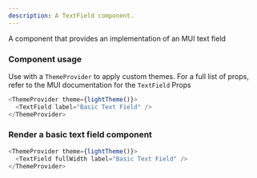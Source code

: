 ```yaml
---
description: A TextField component.
---
```



A component that provides an implementation of an MUI text field

### Component usage

Use with a `ThemeProvider` to apply custom themes. For a full list of props, refer to the MUI documentation for the `TextField` Props

```js
<ThemeProvider theme={lightTheme()}>
  <TextField label="Basic Text Field" />
</ThemeProvider>
```

### Render a basic text field component

```js live
<ThemeProvider theme={lightTheme()}>
  <TextField fullWidth label="Basic Text Field" />
</ThemeProvider>
```
